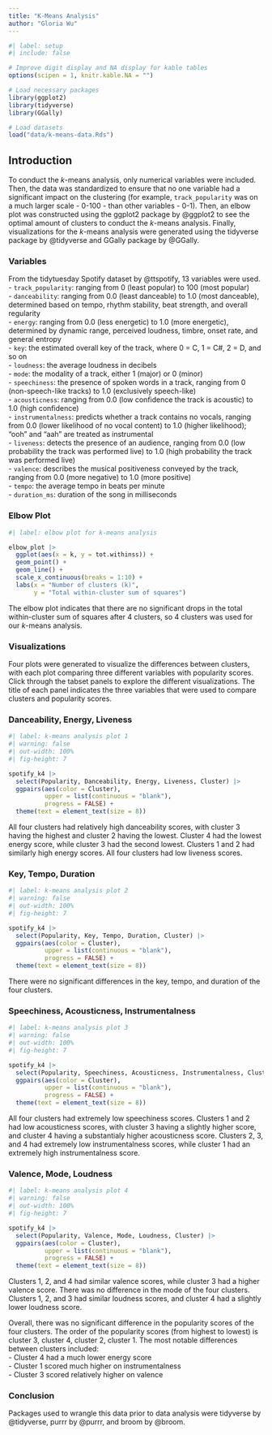 ```yaml
---
title: "K-Means Analysis"
author: "Gloria Wu"
---
```


```r
#| label: setup
#| include: false

# Improve digit display and NA display for kable tables
options(scipen = 1, knitr.kable.NA = "")

# Load necessary packages
library(ggplot2)
library(tidyverse)
library(GGally)

# Load datasets
load("data/k-means-data.Rds")
```

## Introduction

To conduct the $k$-means analysis, only numerical variables were included. Then, the data was standardized to ensure that no one variable had a significant impact on the clustering (for example, `track_popularity` was on a much larger scale - 0-100 - than other variables - 0-1). Then, an elbow plot was constructed using the ggplot2 package by @ggplot2 to see the optimal amount of clusters to conduct the $k$-means analysis. Finally, visualizations for the $k$-means analysis were generated using the tidyverse package by @tidyverse and GGally package by @GGally. 

### Variables

From the tidytuesday Spotify dataset by @ttspotify, 13 variables were used.     
- `track_popularity`: ranging from 0 (least popular) to 100 (most popular)       
- `danceability`: ranging from 0.0 (least danceable) to 1.0 (most danceable), determined based on tempo, rhythm stability, beat strength, and overall regularity       
- `energy`: ranging from 0.0 (less energetic) to 1.0 (more energetic), determined by dynamic range, perceived loudness, timbre, onset rate, and general entropy        
- `key`: the estimated overall key of the track, where 0 = C, 1 = C#, 2 = D, and so on       
- `loudness`: the average loudness in decibels      
- `mode`: the modality of a track, either 1 (major) or 0 (minor)       
- `speechiness`: the presence of spoken words in a track, ranging from 0 (non-speech-like tracks) to 1.0 (exclusively speech-like)      
- `acousticness`: ranging from 0.0 (low confidence the track is acoustic) to 1.0 (high confidence)        
- `instrumentalness`: predicts whether a track contains no vocals, ranging from 0.0 (lower likelihood of no vocal content) to 1.0 (higher likelihood); "ooh" and "aah" are treated as instrumental    
- `liveness`: detects the presence of an audience, ranging from 0.0 (low probability the track was performed live) to 1.0 (high probability the track was performed live)     
- `valence`: describes the musical positiveness conveyed by the track, ranging from 0.0 (more negative) to 1.0 (more positive)     
- `tempo`: the average tempo in beats per minute     
- `duration_ms`: duration of the song in milliseconds     

### Elbow Plot

```r
#| label: elbow plot for k-means analysis

elbow_plot |>
  ggplot(aes(x = k, y = tot.withinss)) +
  geom_point() +
  geom_line() +
  scale_x_continuous(breaks = 1:10) +
  labs(x = "Number of clusters (k)",
       y = "Total within-cluster sum of squares")
```

The elbow plot indicates that there are no significant drops in the total within-cluster sum of squares after 4 clusters, so 4 clusters was used for our $k$-means analysis. 

### Visualizations

Four plots were generated to visualize the differences between clusters, with each plot comparing three different variables with popularity scores. Click through the tabset panels to explore the different visualizations. The title of each panel indicates the three variables that were used to compare clusters and popularity scores.     

::: {.panel-tabset}

### Danceability, Energy, Liveness

```r
#| label: k-means analysis plot 1
#| warning: false
#| out-width: 100%
#| fig-height: 7

spotify_k4 |>
  select(Popularity, Danceability, Energy, Liveness, Cluster) |>
  ggpairs(aes(color = Cluster),
          upper = list(continuous = "blank"),
          progress = FALSE) +
  theme(text = element_text(size = 8))
```

All four clusters had relatively high danceability scores, with cluster 3 having the highest and cluster 2 having the lowest. Cluster 4 had the lowest energy score, while cluster 3 had the second lowest. Clusters 1 and 2 had similarly high energy scores. All four clusters had low liveness scores. 

### Key, Tempo, Duration

```r
#| label: k-means analysis plot 2
#| warning: false
#| out-width: 100%
#| fig-height: 7

spotify_k4 |>
  select(Popularity, Key, Tempo, Duration, Cluster) |>
  ggpairs(aes(color = Cluster),
          upper = list(continuous = "blank"),
          progress = FALSE) +
  theme(text = element_text(size = 8))
```

There were no significant differences in the key, tempo, and duration of the four clusters. 

### Speechiness, Acousticness, Instrumentalness

```r
#| label: k-means analysis plot 3
#| warning: false
#| out-width: 100%
#| fig-height: 7

spotify_k4 |>
  select(Popularity, Speechiness, Acousticness, Instrumentalness, Cluster) |>
  ggpairs(aes(color = Cluster),
          upper = list(continuous = "blank"),
          progress = FALSE) +
  theme(text = element_text(size = 8))
```

All four clusters had extremely low speechiness scores. Clusters 1 and 2 had low acousticness scores, with cluster 3 having a slightly higher score, and cluster 4 having a substantialy higher acousticness score. Clusters 2, 3, and 4 had extremely low instrumentalness scores, while cluster 1 had an extremely high instrumentalness score. 

### Valence, Mode, Loudness

```r
#| label: k-means analysis plot 4
#| warning: false
#| out-width: 100%
#| fig-height: 7

spotify_k4 |>
  select(Popularity, Valence, Mode, Loudness, Cluster) |>
  ggpairs(aes(color = Cluster),
          upper = list(continuous = "blank"),
          progress = FALSE) +
  theme(text = element_text(size = 8))
```

Clusters 1, 2, and 4 had similar valence scores, while cluster 3 had a higher valence score. There was no difference in the mode of the four clusters. Clusters 1, 2, and 3 had similar loudness scores, and cluster 4 had a slightly lower loudness score. 

:::

Overall, there was no significant difference in the popularity scores of the four clusters. The order of the popularity scores (from highest to lowest) is cluster 3, cluster 4, cluster 2, cluster 1. The most notable differences between clusters included:      
- Cluster 4 had a much lower energy score      
- Cluster 1 scored much higher on instrumentalness      
- Cluster 3 scored relatively higher on valence      

### Conclusion

Packages used to wrangle this data prior to data analysis were tidyverse by @tidyverse, purrr by @purrr, and broom by @broom. 